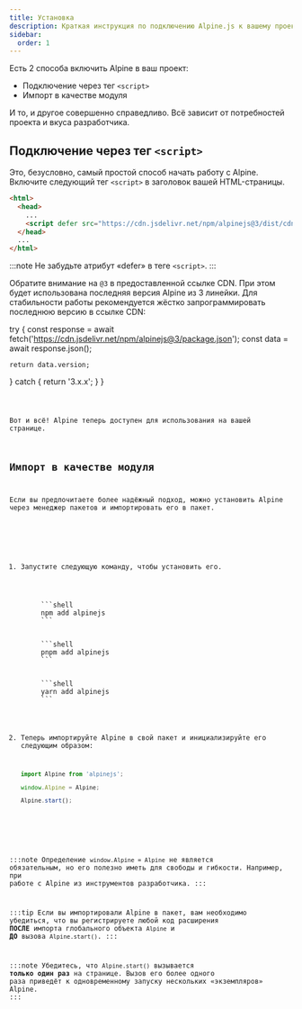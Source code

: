 ```yaml
---
title: Установка
description: Краткая инструкция по подключению Alpine.js к вашему проекту
sidebar:
  order: 1
---
```



Есть 2 способа включить Alpine в ваш проект:

- Подключение через тег `<script>`
- Импорт в качестве модуля

И то, и другое совершенно справедливо. Всё зависит от потребностей проекта и вкуса разработчика.

## Подключение через тег `<script>`

Это, безусловно, самый простой способ начать работу с Alpine. Включите следующий тег `<script>` в заголовок вашей HTML-страницы.

```html {4} wrap
<html>
  <head>
    ...
    <script defer src="https://cdn.jsdelivr.net/npm/alpinejs@3/dist/cdn.min.js"></script>
  </head>
  ...
</html>
```

:::note
Не забудьте атрибут «defer» в теге `<script>`.
:::

Обратите внимание на `@3` в предоставленной ссылке CDN. При этом будет использована последняя версия Alpine из 3 линейки. Для стабильности работы рекомендуется жёстко запрограммировать последнюю версию в ссылке CDN:


  try {
    const response = await fetch('https://cdn.jsdelivr.net/npm/alpinejs@3/package.json');
    const data = await response.json();

    return data.version;
  } catch {
    return '3.x.x';
  }
}


<Code code={requiredCode} wrap lang="html" mark={version} />

Вот и всё! Alpine теперь доступен для использования на вашей странице.

## Импорт в качестве модуля

Если вы предпочитаете более надёжный подход, можно установить Alpine через менеджер пакетов и импортировать его в пакет.

<Steps>

1. Запустите следующую команду, чтобы установить его.

    <Tabs>
      <TabItem label="npm">
        ```shell
        npm add alpinejs
        ```
      </TabItem>
      <TabItem label="pnpm">
        ```shell
        pnpm add alpinejs
        ```
      </TabItem>
      <TabItem label="yarn">
        ```shell
        yarn add alpinejs
        ```
      </TabItem>
    </Tabs>

2. Теперь импортируйте Alpine в свой пакет и инициализируйте его следующим образом:

    ```js
    import Alpine from 'alpinejs';

    window.Alpine = Alpine;

    Alpine.start();
    ```

</Steps>

:::note
Определение `window.Alpine = Alpine` не является обязательным, но его полезно иметь для свободы и гибкости. Например, при работе с Alpine из инструментов разработчика.
:::

:::tip
Если вы импортировали Alpine в пакет, вам необходимо убедиться, что вы регистрируете любой код расширения **ПОСЛЕ** импорта глобального объекта `Alpine` и **ДО** вызова `Alpine.start()`.
:::

:::note
Убедитесь, что `Alpine.start()` вызывается **только один раз** на странице. Вызов его более одного раза приведёт к одновременному запуску нескольких «экземпляров» Alpine.
:::

<LinkCard title="Подробнее о расширении Alpine" href="/advanced/extending" />
